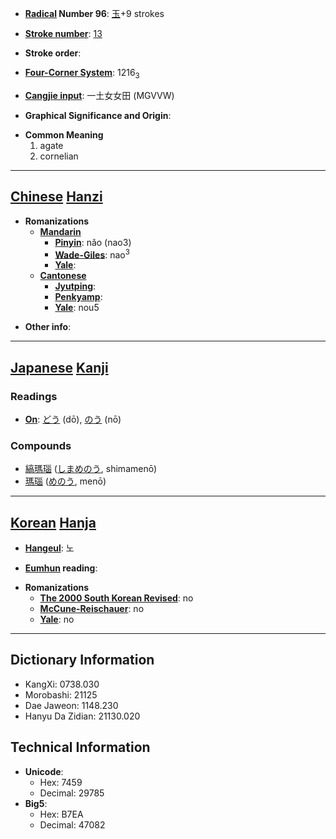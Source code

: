 * '''[[Wiktionary:Chinese radical index| Radical]] Number 96''': [[Wiktionary:Chinese radical index 玉|玉]]+9 strokes

* '''[[Wiktionary:Chinese total strokes index|Stroke number]]''': [[Wiktionary:Chinese total strokes index 13|13]]

* '''Stroke order''': 

* '''[[Wiktionary:Chinese four corner index|Four-Corner System]]''': 1216<sub>3</sub>

* '''[[Wiktionary:Chinese Cangjie index|Cangjie input]]''': 一土女女田 (MGVVW)

* '''Graphical Significance and Origin''': 

* '''Common Meaning'''
*#agate
*# cornelian


----

== [[Chinese]] [[Hanzi]] ==

* '''Romanizations'''
** '''[[Mandarin]]'''
*** '''[[Pinyin]]''': nǎo (nao3)
*** '''[[Wade-Giles]]''': nao<sup>3</sup>
*** '''[[Yale]]''': 
** '''[[Cantonese]]'''
*** '''[[Jyutping]]''':
*** '''[[Penkyamp]]''': 
*** '''[[Yale]]''': nou5

* '''Other info''': 

----

== [[Japanese]] [[Kanji]] ==

===Readings===
* '''[[On]]''': [[どう]] (dō), [[のう]] (nō)
===Compounds===
*[[縞瑪瑙]] ([[しまめのう]], shimamenō)
*[[瑪瑙]] ([[めのう]], menō)
----

== [[Korean]] [[Hanja]] ==

* '''[[Hangeul]]''': 노

* '''[[Eumhun]] reading''': 

* '''Romanizations'''
** '''[[The 2000 South Korean Revised Romanization|The 2000 South Korean Revised]]''': no
** '''[[McCune-Reischauer]]''': no
** '''[[Yale]]''': no

----

== Dictionary Information ==

* KangXi: 0738.030
* Morobashi: 21125
* Dae Jaweon: 1148.230
* Hanyu Da Zidian: 21130.020

== Technical Information ==

* '''Unicode''':
** Hex: 7459
** Decimal: 29785
* '''Big5''':
** Hex: B7EA
** Decimal: 47082